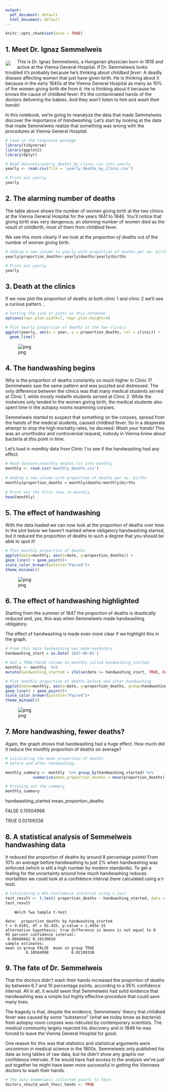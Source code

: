 ```yaml
---
output:
  pdf_document: default
  html_document: default
---
```

```r
knitr::opts_chunk$set(echo = TRUE)
```

## 1. Meet Dr. Ignaz Semmelweis
<p><img style="float: left;margin:5px 20px 5px 1px" src="http://s3.amazonaws.com/assets.datacamp.com/production/project_49/datasets/ignaz_semmelweis_1860.jpeg"></p>
<!--
<img style="float: left;margin:5px 20px 5px 1px" src="https://s3.amazonaws.com/assets.datacamp.com/production/project_49/datasets/ignaz_semmelweis_1860.jpeg">
-->
<p>This is Dr. Ignaz Semmelweis, a Hungarian physician born in 1818 and active at the Vienna General Hospital. If Dr. Semmelweis looks troubled it's probably because he's thinking about <em>childbed fever</em>: A deadly disease affecting women that just have given birth. He is thinking about it because in the early 1840s at the Vienna General Hospital as many as 10% of the women giving birth die from it. He is thinking about it because he knows the cause of childbed fever: It's the contaminated hands of the doctors delivering the babies. And they won't listen to him and <em>wash their hands</em>!</p>
<p>In this notebook, we're going to reanalyze the data that made Semmelweis discover the importance of <em>handwashing</em>. Let's start by looking at the data that made Semmelweis realize that something was wrong with the procedures at Vienna General Hospital.</p>

```r
# Load in the tidyverse package
library(tidyverse)
library(ggplot2)
library(dplyr)
```



```r
# Read datasets/yearly_deaths_by_clinic.csv into yearly
yearly <- read.csv(file = 'yearly_deaths_by_clinic.csv')

# Print out yearly
yearly
```


## 2. The alarming number of deaths
<p>The table above shows the number of women giving birth at the two clinics at the Vienna General Hospital for the years 1841 to 1846. You'll notice that giving birth was very dangerous; an <em>alarming</em> number of women died as the result of childbirth, most of them from childbed fever.</p>
<p>We see this more clearly if we look at the <em>proportion of deaths</em> out of the number of women giving birth. </p>


```r

# Adding a new column to yearly with proportion of deaths per no. births
yearly$proportion_deaths<-yearly$deaths/yearly$births

# Print out yearly
yearly
```

## 3. Death at the clinics
<p>If we now plot the proportion of deaths at both clinic 1 and clinic 2  we'll see a curious pattern...</p>


```r
# Setting the size of plots in this notebook
options(repr.plot.width=7, repr.plot.height=4)

# Plot yearly proportion of deaths at the two clinics
ggplot(yearly, aes(x = year, y = proportion_deaths, col = clinic)) + 
  geom_line()
```
![png](C:/Users/Aaron/Documents/output_7_1.png)

## 4. The handwashing begins
<p>Why is the proportion of deaths constantly so much higher in Clinic 1? Semmelweis saw the same pattern and was puzzled and distressed. The only difference between the clinics was that many medical students served at Clinic 1, while mostly midwife students served at Clinic 2. While the midwives only tended to the women giving birth, the medical students also spent time in the autopsy rooms examining corpses. </p>
<p>Semmelweis started to suspect that something on the corpses, spread from the hands of the medical students, caused childbed fever. So in a desperate attempt to stop the high mortality rates, he decreed: <em>Wash your hands!</em> This was an unorthodox and controversial request, nobody in Vienna knew about bacteria at this point in time. </p>
<p>Let's load in monthly data from Clinic 1 to see if the handwashing had any effect.</p>

```r
# Read datasets/monthly_deaths.csv into monthly
monthly <- read.csv('monthly_deaths.csv')
 
# Adding a new column with proportion of deaths per no. births
monthly$proportion_deaths = monthly$deaths/monthly$births
 
# Print out the first rows in monthly
head(monthly)


```


## 5. The effect of handwashing
<p>With the data loaded we can now look at the proportion of deaths over time. In the plot below we haven't marked where obligatory handwashing started, but it reduced the proportion of deaths to such a degree that you should be able to spot it!</p>

```r
# Plot monthly proportion of deaths
ggplot(data=monthly, aes(x=date, y=proportion_deaths)) +
geom_line() + geom_point()+
scale_color_brewer(palette="Paired")+
theme_minimal()
```
![png](C:/Users/Aaron/Documents/output_13_1.png)

## 6. The effect of handwashing highlighted
<p>Starting from the summer of 1847 the proportion of deaths is drastically reduced and, yes, this was when Semmelweis made handwashing obligatory. </p>
<p>The effect of handwashing is made even more clear if we highlight this in the graph.</p>


```r
# From this date handwashing was made mandatory
handwashing_start = as.Date('1847-06-01')

# Add a TRUE/FALSE column to monthly called handwashing_started
monthly <- monthly  %>% 
mutate(handwashing_started = ifelse(date >= handwashing_start, TRUE, FALSE))

# Plot monthly proportion of deaths before and after handwashing
ggplot(data=monthly, aes(x=date, y=proportion_deaths, group=handwashing_started, color=handwashing_started)) +
geom_line() + geom_point()+
scale_color_brewer(palette="Paired")+
theme_minimal()
```
![png](C:/Users/Aaron/Documents/output_16_1.png)

## 7. More handwashing, fewer deaths?
<p>Again, the graph shows that handwashing had a huge effect. How much did it reduce the monthly proportion of deaths on average?</p>



```r

# Calculating the mean proportion of deaths 
# before and after handwashing.

monthly_summary <- monthly  %>% group_by(handwashing_started) %>% 
            summarise(mean_proportion_deaths = mean(proportion_deaths))

# Printing out the summary.
monthly_summary
```

handwashing_started	  mean_proportion_deaths

FALSE	                        0.10504998

TRUE	                        0.02109338


## 8. A statistical analysis of Semmelweis handwashing data
<p>It reduced the proportion of deaths by around 8 percentage points! From 10% on average before handwashing to just 2% when handwashing was enforced (which is still a high number by modern standards). 
To get a feeling for the uncertainty around how much handwashing reduces mortalities we could look at a confidence interval (here calculated using a t-test).</p>

```r
# Calculating a 95% Confidence intrerval using t.test 
test_result <- t.test( proportion_deaths ~ handwashing_started, data = monthly)
test_result
```

    	Welch Two Sample t-test
    
    data:  proportion_deaths by handwashing_started
    t = 9.6101, df = 92.435, p-value = 1.445e-15
    alternative hypothesis: true difference in means is not equal to 0
    95 percent confidence interval:
     0.06660662 0.10130659
    sample estimates:
    mean in group FALSE  mean in group TRUE 
             0.10504998          0.02109338 


## 9. The fate of Dr. Semmelweis
<p>That the doctors didn't wash their hands increased the proportion of deaths by between 6.7 and 10 percentage points, according to a 95% confidence interval. All in all, it would seem that Semmelweis had solid evidence that handwashing was a simple but highly effective procedure that could save many lives.</p>
<p>The tragedy is that, despite the evidence, Semmelweis' theory that childbed fever was caused by some "substance" (what we today know as <em>bacteria</em>) from autopsy room corpses was ridiculed by contemporary scientists. The medical community largely rejected his discovery and in 1849 he was forced to leave the Vienna General Hospital for good.</p>
<p>One reason for this was that statistics and statistical arguments were uncommon in medical science in the 1800s. Semmelweis only published his data as long tables of raw data, but he didn't show any graphs nor confidence intervals. If he would have had access to the analysis we've just put together he might have been more successful in getting the Viennese doctors to wash their hands.</p>

```r
# The data Semmelweis collected points to that:
doctors_should_wash_their_hands <- TRUE

```

